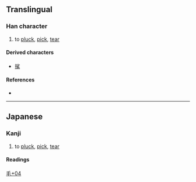 {{character info}}
==Translingual==

===Han character===
{{Han char|rn=82|rad=毛|as=04|sn=8|four=|canj=FHHQU|ids=⿱少毛}}

# to [[pluck]], [[pick]], [[tear]]

====Derived characters====
* [[毮]]

====References====
* {{Han ref|kx=0592.161|dkj=16790|dj=0984.160|hdz=31995.121|uh=6BDF|ud=27615}}

----

==Japanese==

===Kanji===
{{ja-kanji|grade=|rs=毛04}}

# to [[pluck]], [[pick]], [[tear]]

====Readings====
{{ja-readings
|on=
|kun=むし-る
}}

[[Category:Japanese-only CJKV Characters|毛+04]]